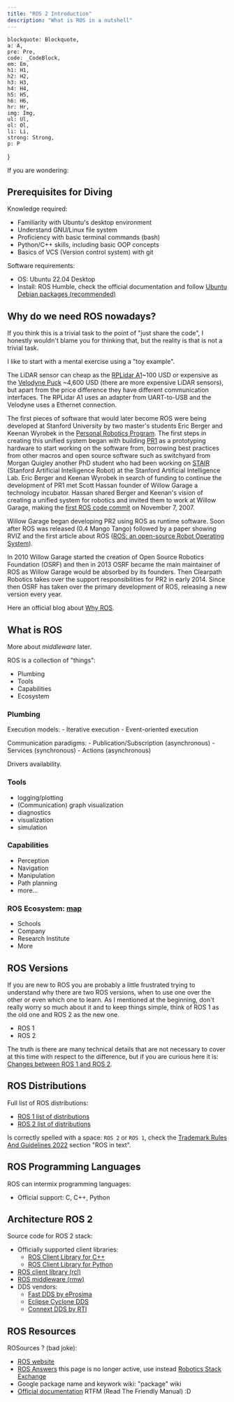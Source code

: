 ```yaml
---
title: "ROS 2 Introduction"
description: "What is ROS in a nutshell"
---
```


    blockquote: Blockquote,
    a: A,
    pre: Pre,
    code: _CodeBlock,
    em: Em,
    h1: H1,
    h2: H2,
    h3: H3,
    h4: H4,
    h5: H5,
    h6: H6,
    hr: Hr,
    img: Img,
    ul: Ul,
    ol: Ol,
    li: Li,
    strong: Strong,
    p: P
}

If you are wondering:

<Important
    note="Do I need to learn to ROS 1 to be able to learn ROS 2 (or vice versa), the answer is NO. (what? you expected a more elaborated answer?... I'm too lazy to write it down)"
/>

## Prerequisites for Diving

Knowledge required: 
- Familiarity with Ubuntu's desktop environment
- Understand GNU/Linux file system
- Proficiency with basic terminal commands (bash)
- Python/C++ skills, including basic OOP concepts
- Basics of VCS (Version control system) with git

Software requirements:
- OS: Ubuntu 22.04 Desktop
- Install: ROS Humble, check the official documentation and follow [Ubuntu Debian packages (recommended)](https://docs.ros.org/en/humble/Installation/Ubuntu-Install-Debians.html)

## Why do we need ROS nowadays?

<Think
    note="Imagine that it is around the year 2007, and that are many research laboratories in the area of robotics, each one of them with its own robots and each roboto with its own particularities. How can you share code between researchers without reinventing the wheel?"
/>

If you think this is a trivial task to the point of "just share the code", I honestly wouldn't blame you for thinking that, but the reality is that is not a trivial task.

I like to start with a mental exercise using a "toy example".

The LiDAR sensor can cheap as the [RPLidar A1](https://www.slamtec.ai/product/slamtec-rplidar-a1/)~100 USD or expensive as the [Velodyne Puck](https://store.clearpathrobotics.com/products/puck) ~4,600 USD (there are more expensive LiDAR sensors), but apart from the price difference they have different communication interfaces. The RPLidar A1 uses an adapter from UART-to-USB and the Velodyne uses a Ethernet connection.

<Drawio
    file="ros.drawio"
    page="0"
    description="A toy example"
/>


The first pieces of software that would later become ROS were being developed at Stanford University by two master's students Eric Berger and Keenan Wyrobek in the [Personal Robotics Program](http://personalrobotics.stanford.edu/). The first steps in creating this unified system began with building [PR1](http://personalrobotics.stanford.edu/ICRA-2008-kaw-v17.pdf) as a prototyping hardware to start working on the software from, borrowing best practices from other macros and open source software such as switchyard from Morgan Quigley another PhD student who had been working on [STAIR](http://stair.stanford.edu/index.php) (Stanford Artificial Intelligence Robot) at the Stanford Artificial Intelligence Lab. Eric Berger and Keenan Wyrobek in search of funding to continue the development of PR1 met Scott Hassan founder of Willow Garage a technology incubator. Hassan shared Berger and Keenan's vision of creating a unified system for robotics and invited them to work at Willow Garage, making the [first ROS code commit](https://sourceforge.net/p/ros/code/1/log/) on November 7, 2007.

Willow Garage began developing PR2 using ROS as runtime software. Soon after ROS was released (0.4 Mango Tango) followed by a paper showing RVIZ and the first article about ROS ([ROS: an open-source Robot Operating System](http://www.robotics.stanford.edu/~ang/papers/icraoss09-ROS.pdf)).

In 2010 Willow Garage started the creation of Open Source Robotics Foundation (OSRF) and then in 2013 OSRF became the main maintainer of ROS as Willow Garage would be absorbed by its founders. Then Clearpath Robotics takes over the support responsibilities for PR2 in early 2014. Since then OSRF has taken over the primary development of ROS, releasing a new version every year.

Here an official blog about [Why ROS](https://www.ros.org/blog/why-ros/).

## What is ROS 

<Definition
term="Robot Operating System (ROS)"
definition="Is an open source *middleware* suit, and although ROS is not an operating system it has hardware abstraction functions, low-level device control, inter-process communication, package management, network communication and a wide range of macros, making it a flexible framework for robot software development, with a collection of tools, libraries and conventions that adapt to a wide variety of robotic platforms, with the aim of simplifying the task of creating complex and robust robotic systems."
source="Official ROS website"
link="https://www.ros.org"
/>

More about *middleware* later.

ROS is a collection of "things":
- Plumbing
- Tools
- Capabilities
- Ecosystem

### Plumbing

Execution models:
    - Iterative execution
    - Event-oriented execution

Communication paradigms:
    - Publication/Subscription (asynchronous)
    - Services (synchronous)
    - Actions (asynchronous)

Drivers availability.

### Tools

- logging/plotting
- (Communication) graph visualization
- diagnostics
- visualization
- simulation

### Capabilities

- Perception
- Navigation
- Manipulation
- Path planning
- more...

### ROS Ecosystem: [map](http://metrorobots.com/rosmap.html)

- Schools
- Company
- Research Institute
- More

## ROS Versions

If you are new to ROS you are probably a little frustrated trying to understand why there are two ROS versions, when to use one over the other or even which one to learn. As I mentioned at the beginning, don't really worry so much about it and to keep things simple, think of ROS 1 as the old one and ROS 2 as the new one.
- ROS 1
- ROS 2

The truth is there are many technical details that are not necessary to cover at this time with respect to the difference, but if you are curious here it is: [Changes between ROS 1 and ROS 2](https://design.ros2.org/articles/changes.html).

## ROS Distributions 

<Definition
    term="ROS distribution, or just ROS distro"
    definition="A ROS distribution is a **versioned** set of ROS **packages**."
    source="Distributions | Official documentation."
    link="https://docs.ros.org/en/humble/Releases.html"
/>

<Drawio
    file="ros.drawio"
    page="5"
    description="The concept of ROS Distributions"
/>

Full list of ROS distributions:
- [ROS 1 list of distributions](https://wiki.ros.org/Distributions)
- [ROS 2 list of distributions](https://docs.ros.org/en/humble/Releases.html)

Is correctly spelled with a space: `ROS 2` or `ROS 1`, check the [Trademark Rules And Guidelines 2022](https://www.ros.org/imgs/TrademarkRulesAndGuidelines2022.pdf) section "ROS in text".

## ROS Programming Languages

<Important
    note="Nope, ROS is NOT a programming language."
/>

ROS can intermix programming languages:
- Official support: C, C++, Python

## Architecture ROS 2

<Drawio
    file="ros.drawio"
    page="4"
    description="Architecture ROS 1 vs. ROS 2."
/>

Source code for ROS 2 stack:
- Officially supported client libraries:
    - [ROS Client Library for C++](https://github.com/ros2/rclcpp)
    - [ROS Client Library for Python](https://github.com/ros2/rclpy)
- [ROS client library (rcl)](https://github.com/ros2/rcl)
- [ROS middleware (rmw)](https://github.com/ros2/rmw)
- DDS vendors:
    - [Fast DDS by eProsima](https://github.com/ros2/rmw_fastrtps)
    - [Eclipse Cyclone DDS](https://github.com/ros2/rmw_cyclonedds)
    - [Connext DDS by RTI](https://github.com/ros2/rmw_connextdds)


## ROS Resources

ROSources ? (bad joke):
- [ROS website](https://www.ros.org/)
- [ROS Answers](https://answers.ros.org/) this page is no longer active, use instead [Robotics Stack Exchange](https://robotics.stackexchange.com/)
- Google package name and keywork wiki: "package" wiki
- [Official documentation](https://docs.ros.org/) RTFM (Read The Friendly Manual) :D
